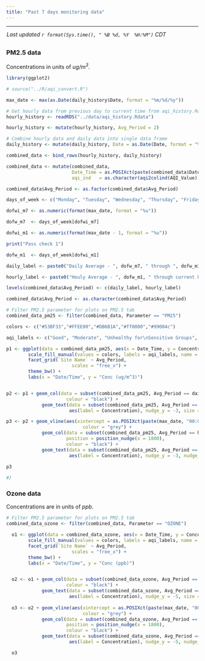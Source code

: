 ```yaml
---
title: "Past 7 days monitoring data"
---
```


<style>
  body {margin-left: 0px;}
  .main-container {max-width: 1350px;}
</style>

<script type="text/JavaScript">
  setTimeout(function() { window.location=window.location;}, 350000);
</script>

<hr> 

<div style = "margin-left: 1px; margin-bottom: 12px; margin-top:-2px;"> 
 _Last updated `r format(Sys.time(), " %B %d, %Y  %H:%M")` CDT_
</div>

<!-- ## {.tabset .tabset-pills} -->

##  {.tabset}

### __PM2.5 data__  
Concentrations in units of  _ug/m^3^_. <br>  
```r
library(ggplot2)

# source("../R/aqi_convert.R")

max_date <- max(as.Date(daily_history$Date, format = "%m/%d/%y"))

# Get hourly data from previous day to current time from aqi_history.Rdata file
hourly_history <- readRDS("../data/aqi_history.Rdata")

hourly_history <- mutate(hourly_history, Avg_Period = 2)

# Combine hourly data and daily data into single data frame
daily_history <- mutate(daily_history, Date = as.Date(Date, format = "%m/%d/%y"), Time = 0, Avg_Period = 1)

combined_data <- bind_rows(hourly_history, daily_history)

combined_data <- mutate(combined_data, 
                        Date_Time = as.POSIXct(paste(combined_data$Date, combined_data$Time), format = "%Y-%m-%d %H"),
                        aqi_ind   = as.character(aqi2colind(AQI_Value)))

combined_data$Avg_Period <- as.factor(combined_data$Avg_Period)

days_of_week <- c("Monday", "Tuesday", "Wednesday", "Thursday", "Friday", "Saturday", "Sunday")

dofwi_m7 <- as.numeric(format(max_date, format = "%u"))

dofw_m7  <- days_of_week[dofwi_m7]

dofwi_m1 <- as.numeric(format(max_date - 1, format = "%u"))

print("Pass check 1")

dofw_m1  <- days_of_week[dofwi_m1]

daily_label <- paste0("Daily Average - ", dofw_m7, " through ", dofw_m1)

hourly_label <- paste0("Houly Average - ", dofw_m1, " through current hour")

levels(combined_data$Avg_Period) <- c(daily_label, hourly_label)

combined_data$Avg_Period <- as.character(combined_data$Avg_Period)

# Filter PM2.5 parameter for plots on PM2.5 tab
combined_data_pm25 <- filter(combined_data, Parameter == "PM25")

colors <- c("#53BF33","#FFEE00","#DB6B1A","#ff0000","#99004c")

aqi_labels <- c("Good", "Moderate", "Unhealthy for\nSensitive Groups", "Unhealthy", "Very Unhealthy")

p1 <- ggplot(data = combined_data_pm25, aes(x = Date_Time, y = Concentration, fill = aqi_ind)) +
        scale_fill_manual(values = colors, labels = aqi_labels, name = "AQI") +
        facet_grid(`Site Name` ~ Avg_Period,
                        scales = "free_x") +
        theme_bw() +
        labs(x = "Date/Time", y = "Conc (ug/m^3)")


p2 <- p1 + geom_col(data = subset(combined_data_pm25, Avg_Period == daily_label),
                      colour = "black") +
             geom_text(data = subset(combined_data_pm25, Avg_Period == daily_label),
                       aes(label = Concentration), nudge_y = -3, size = 3)

p3 <- p2 + geom_vline(aes(xintercept = as.POSIXct(paste(max_date, "00:00"), format = "%Y-%m-%d %H")), 
                            colour = "grey") +
             geom_col(data = subset(combined_data_pm25, Avg_Period == hourly_label),
                      position = position_nudge(x = 1800),
                      colour = "black") +
             geom_text(data = subset(combined_data_pm25, Avg_Period == hourly_label),
                       aes(label = Concentration), nudge_y = -3, nudge_x = 1800, size = 2)

p3
  
#}

```

### __Ozone data__  
Concentrations are in units of _ppb_. <br> 
```r

# Filter PM2.5 parameter for plots on PM2.5 tab
combined_data_ozone <- filter(combined_data, Parameter == "OZONE")

  o1 <- ggplot(data = combined_data_ozone, aes(x = Date_Time, y = Concentration, fill = aqi_ind)) +
        scale_fill_manual(values = colors, labels = aqi_labels, name = "AQI") +
        facet_grid(`Site Name` ~ Avg_Period,
                        scales = "free_x") +
        theme_bw() +
        labs(x = "Date/Time", y = "Conc (ppb)")


  o2 <- o1 + geom_col(data = subset(combined_data_ozone, Avg_Period == daily_label),
                      colour = "black") +
             geom_text(data = subset(combined_data_ozone, Avg_Period == daily_label),
                       aes(label = Concentration), nudge_y = -5, size = 3)
        
  o3 <- o2 + geom_vline(aes(xintercept = as.POSIXct(paste(max_date, "00:00"), format = "%Y-%m-%d %H")), 
                            colour = "grey") +
             geom_col(data = subset(combined_data_ozone, Avg_Period == hourly_label),
                      position = position_nudge(x = 1800),
                      colour = "black") +
             geom_text(data = subset(combined_data_ozone, Avg_Period == hourly_label),
                       aes(label = Concentration), nudge_y = -5, nudge_x = 1800, size = 2)

  o3
```